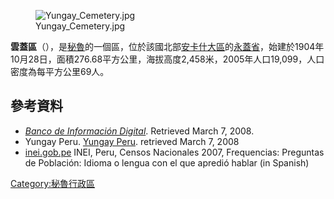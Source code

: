 [[Image:Yungay_Cemetery.jpg|right]]

'''雲蓋區'''（{{lang-es|Distrito de Yungay}}），是[[秘魯|秘魯]]的一個區，位於該國北部[[安卡什大區|安卡什大區]]的[[永蓋省|永蓋省]]，始建於1904年10月28日，面積276.68平方公里，海拔高度2,458米，2005年人口19,099，人口密度為每平方公里69人。

{{Coord|9|8|21|S|77|44|43|W|display=title}}

==參考資料==
*''[https://web.archive.org/web/20080423164200/http://desa.inei.gob.pe/mapas/bid/ Banco de Información Digital]''. Retrieved March 7, 2008.
*Yungay Peru. [https://web.archive.org/web/20080219104601/http://www.yungayperu.com.pe/ Yungay Peru]. retrieved March 7, 2008
*[https://web.archive.org/web/20130127005551/http://iinei.inei.gob.pe/iinei/RedatamCpv2007.asp?id=ResultadosCensales%3Fori%3DC inei.gob.pe] INEI, Peru, Censos Nacionales 2007, Frequencias: Preguntas de Población: Idioma o lengua con el que apredió hablar (in Spanish)

{{Peru-geo-stub}}
[[Category:秘魯行政區|Category:秘魯行政區]]